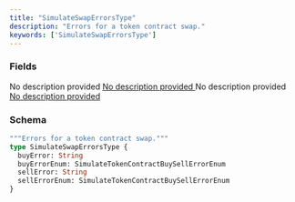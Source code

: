 ```yaml
---
title: "SimulateSwapErrorsType"
description: "Errors for a token contract swap."
keywords: ['SimulateSwapErrorsType']
---
```


### Fields

<ResponseField name="buyError" type="String">
  No description provided
</ResponseField>

<a href="/api-reference/types/simulatetokencontractbuysellerrorenum">
  <ResponseField name="buyErrorEnum" type="SimulateTokenContractBuySellErrorEnum">
    No description provided
  </ResponseField>
</a>

<ResponseField name="sellError" type="String">
  No description provided
</ResponseField>

<a href="/api-reference/types/simulatetokencontractbuysellerrorenum">
  <ResponseField name="sellErrorEnum" type="SimulateTokenContractBuySellErrorEnum">
    No description provided
  </ResponseField>
</a>

### Schema


```graphql 
"""Errors for a token contract swap."""
type SimulateSwapErrorsType {
  buyError: String
  buyErrorEnum: SimulateTokenContractBuySellErrorEnum
  sellError: String
  sellErrorEnum: SimulateTokenContractBuySellErrorEnum
}
```

